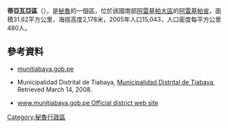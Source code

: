 '''蒂亞瓦亞區'''（{{lang-es|Distrito de Tiabaya}}），是[[秘魯|秘魯]]的一個區，位於該國南部[[阿雷基帕大區|阿雷基帕大區]]的[[阿雷基帕省|阿雷基帕省]]，面積31.62平方公里，海拔高度2,178米，2005年人口15,043，人口密度每平方公里480人。

==參考資料==
*[http://www.munitiabaya.gob.pe munitiabaya.gob.pe]{{dead link|date=2018年4月 |bot=InternetArchiveBot |fix-attempted=yes }}
*{{es icon}} Municipalidad Distrital de Tiabaya, [https://web.archive.org/web/20080226131231/http://www.munitiabaya.gob.pe/ Municipalidad Distrital de Tiabaya], Retrieved March 14, 2008.
* {{es icon}} [https://web.archive.org/web/20080226131231/http://www.munitiabaya.gob.pe/ www.munitiabaya.gob.pe Official district web site]

{{coord|16|25|32|S|71|33|46|W|type:adm3rd_source:kolossus-itwiki|display=title}}

{{Peru-geo-stub}}
[[Category:秘魯行政區|Category:秘魯行政區]]